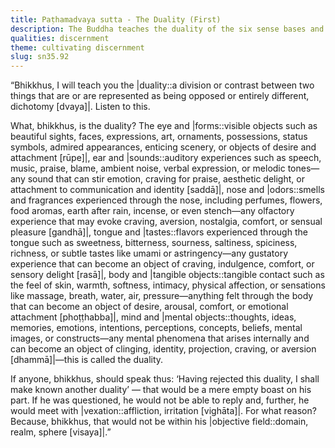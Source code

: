 ```yaml
---
title: Paṭhamadvaya sutta - The Duality (First)
description: The Buddha teaches the duality of the six sense bases and their respective objects.
qualities: discernment
theme: cultivating discernment
slug: sn35.92
---
```


“Bhikkhus, I will teach you the |duality::a division or contrast between two things that are or are represented as being opposed or entirely different, dichotomy [dvaya]|. Listen to this.

What, bhikkhus, is the duality? The eye and |forms::visible objects such as beautiful sights, faces, expressions, art, ornaments, possessions, status symbols, admired appearances, enticing scenery, or objects of desire and attachment [rūpe]|, ear and |sounds::auditory experiences such as speech, music, praise, blame, ambient noise, verbal expression, or melodic tones—any sound that can stir emotion, craving for praise, aesthetic delight, or attachment to communication and identity [saddā]|, nose and |odors::smells and fragrances experienced through the nose, including perfumes, flowers, food aromas, earth after rain, incense, or even stench—any olfactory experience that may evoke craving, aversion, nostalgia, comfort, or sensual pleasure [gandhā]|, tongue and |tastes::flavors experienced through the tongue such as sweetness, bitterness, sourness, saltiness, spiciness, richness, or subtle tastes like umami or astringency—any gustatory experience that can become an object of craving, indulgence, comfort, or sensory delight [rasā]|, body and |tangible objects::tangible contact such as the feel of skin, warmth, softness, intimacy, physical affection, or sensations like massage, breath, water, air, pressure—anything felt through the body that can become an object of desire, arousal, comfort, or emotional attachment [phoṭṭhabba]|, mind and |mental objects::thoughts, ideas, memories, emotions, intentions, perceptions, concepts, beliefs, mental images, or constructs—any mental phenomena that arises internally and can become an object of clinging, identity, projection, craving, or aversion [dhammā]|—this is called the duality.

If anyone, bhikkhus, should speak thus: ‘Having rejected this duality, I shall make known another duality’ — that would be a mere empty boast on his part. If he was questioned, he would not be able to reply and, further, he would meet with |vexation::affliction, irritation [vighāta]|. For what reason? Because, bhikkhus, that would not be within his |objective field::domain, realm, sphere [visaya]|.”